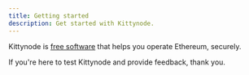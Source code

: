 ```yaml
---
title: Getting started
description: Get started with Kittynode.
---
```


Kittynode is [free software](https://www.fsf.org/about/what-is-free-software) that helps you operate Ethereum, securely.

If you're here to test Kittynode and provide feedback, thank you.
